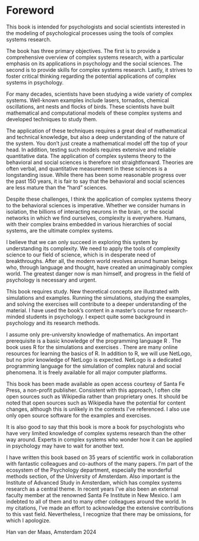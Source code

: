 # Foreword {.unnumbered}

This book is intended for psychologists and social scientists interested in the modeling of psychological processes using the tools of complex systems research.

The book has three primary objectives. The first is to provide a comprehensive overview of complex systems research, with a particular emphasis on its applications in psychology and the social sciences. The second is to provide skills for complex systems research. Lastly, it strives to foster critical thinking regarding the potential applications of complex systems in psychology.

For many decades, scientists have been studying a wide variety of complex systems. Well-known examples include lasers, tornados, chemical oscillations, ant nests and flocks of birds. These scientists have built mathematical and computational models of these complex systems and developed techniques to study them.

The application of these techniques requires a great deal of mathematical and technical knowledge, but also a deep understanding of the nature of the system. You don't just create a mathematical model off the top of your head. In addition, testing such models requires extensive and reliable quantitative data. The application of complex systems theory to the behavioral and social sciences is therefore not straightforward. Theories are often verbal, and quantitative measurement in these sciences is a longstanding issue. While there has been some reasonable progress over the past 150 years, it is fair to say that the behavioral and social sciences are less mature than the "hard" sciences.

Despite these challenges, I think the application of complex systems theory to the behavioral sciences is imperative. Whether we consider humans in isolation, the billions of interacting neurons in the brain, or the social networks in which we find ourselves, complexity is everywhere. Humans, with their complex brains embedded in various hierarchies of social systems, are the ultimate complex systems.

I believe that we can only succeed in exploring this system by understanding its complexity. We need to apply the tools of complexity science to our field of science, which is in desperate need of breakthroughs. After all, the modern world revolves around human beings who, through language and thought, have created an unimaginably complex world. The greatest danger now is man himself, and progress in the field of psychology is necessary and urgent.

This book requires study. New theoretical concepts are illustrated with simulations and examples. Running the simulations, studying the examples, and solving the exercises will contribute to a deeper understanding of the material. I have used the book's content in a master's course for research-minded students in psychology. I expect quite some background in psychology and its research methods.

I assume only pre-university knowledge of mathematics. An important prerequisite is a basic knowledge of the programming language R <!--or Python-->. The book uses R for the simulations and exercises <!-- but Python code is provided in the online version of the book-->. There are many online resources for learning the basics of R. In addition to R, we will use NetLogo, but no prior knowledge of NetLogo is expected. NetLogo is a dedicated programming language for the simulation of complex natural and social phenomena. It is freely available for all major computer platforms.

This book has been made available as open access courtesy of Santa Fe Press, a non-profit publisher. Consistent with this approach, I often cite open sources such as Wikipedia rather than proprietary ones. It should be noted that open sources such as Wikipedia have the potential for content changes, although this is unlikely in the contexts I've referenced. I also use only open source software for the examples and exercises.

It is also good to say that this book is more a book for psychologists who have very limited knowledge of complex systems research than the other way around. Experts in complex systems who wonder how it can be applied in psychology may have to wait for another text.

I have written this book based on 35 years of scientific work in collaboration with fantastic colleagues and co-authors of the many papers. I'm part of the ecosystem of the Psychology department, especially the wonderful methods section, of the University of Amsterdam. Also important is the Institute of Advanced Study in Amsterdam, which has complex systems research as a central theme. In recent years I've also been an external faculty member at the renowned Santa Fe Institute in New Mexico. I am indebted to all of them and to many other colleagues around the world. In my citations, I've made an effort to acknowledge the extensive contributions to this vast field. Nevertheless, I recognize that there may be omissions, for which I apologize.

Han van der Maas, Amsterdam 2024
